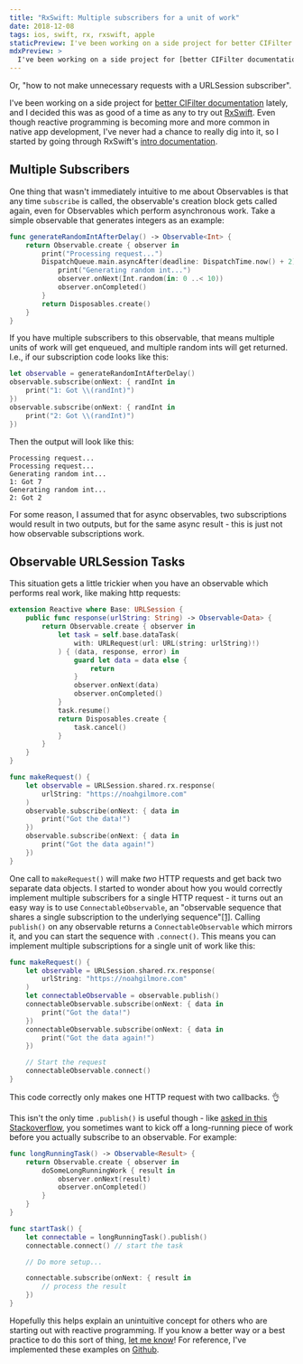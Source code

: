 ```yaml
---
title: "RxSwift: Multiple subscribers for a unit of work"
date: 2018-12-08
tags: ios, swift, rx, rxswift, apple
staticPreview: I've been working on a side project for better CIFilter documentation lately, and I decided this was as good of a time as any to try out RxSwift. We use reactive programming at work, but I haven't really been able to dig into it yet...
mdxPreview: >
  I've been working on a side project for [better CIFilter documentation](https://twitter.com/noahsark769/status/1066878101907419137) lately, and I decided this was as good of a time as any to try out [RxSwift](https://github.com/ReactiveX/RxSwift). We use reactive programming at work, but I haven't really been able to dig into it yet...
---
```

Or, "how to not make unnecessary requests with a URLSession subscriber".

I've been working on a side project for [better CIFilter documentation](https://twitter.com/noahsark769/status/1066878101907419137) lately, and I decided this was as good of a time as any to try out [RxSwift](https://github.com/ReactiveX/RxSwift). Even though reactive programming is becoming more and more common in native app development, I've never had a chance to really dig into it, so I started by going through RxSwift's [intro documentation](https://github.com/ReactiveX/RxSwift/blob/master/Documentation/GettingStarted.md).

## Multiple Subscribers

One thing that wasn't immediately intuitive to me about Observables is that any time `subscribe` is called, the observable's creation block gets called again, even for Observables which perform asynchronous work. Take a simple observable that generates integers as an example:

```swift
func generateRandomIntAfterDelay() -> Observable<Int> {
    return Observable.create { observer in
        print("Processing request...")
        DispatchQueue.main.asyncAfter(deadline: DispatchTime.now() + 2) {
            print("Generating random int...")
            observer.onNext(Int.random(in: 0 ..< 10))
            observer.onCompleted()
        }
        return Disposables.create()
    }
}
```

If you have multiple subscribers to this observable, that means multiple units of work will get enqueued, and multiple random ints will get returned. I.e., if our subscription code looks like this:

```swift
let observable = generateRandomIntAfterDelay()
observable.subscribe(onNext: { randInt in
    print("1: Got \\(randInt)")
})
observable.subscribe(onNext: { randInt in
    print("2: Got \\(randInt)")
})
```

Then the output will look like this:

```nohighlight
Processing request...
Processing request...
Generating random int...
1: Got 7
Generating random int...
2: Got 2
```

For some reason, I assumed that for async observables, two subscriptions would result in two outputs, but for the same async result - this is just not how observable subscriptions work.

## Observable URLSession Tasks

This situation gets a little trickier when you have an observable which performs real work, like making http requests:

```swift
extension Reactive where Base: URLSession {
    public func response(urlString: String) -> Observable<Data> {
        return Observable.create { observer in
            let task = self.base.dataTask(
                with: URLRequest(url: URL(string: urlString)!)
            ) { (data, response, error) in
                guard let data = data else {
                    return
                }
                observer.onNext(data)
                observer.onCompleted()
            }
            task.resume()
            return Disposables.create {
                task.cancel()
            }
        }
    }
}

func makeRequest() {
    let observable = URLSession.shared.rx.response(
        urlString: "https://noahgilmore.com"
    )
    observable.subscribe(onNext: { data in
        print("Got the data!")
    })
    observable.subscribe(onNext: { data in
        print("Got the data again!")
    })
}
```

One call to `makeRequest()` will make _two_ HTTP requests and get back two separate data objects. I started to wonder about how you would correctly implement multiple subscribers for a single HTTP request - it turns out an easy way is to use `ConnectableObservable`, an "observable sequence that shares a single subscription to the underlying sequence"[[1]](https://github.com/ReactiveX/RxSwift/blob/53cd723d40d05177e790c8c34c36cec7092a6106/RxSwift/Observables/Multicast.swift#L54). Calling `publish()` on any observable returns a `ConnectableObservable` which mirrors it, and you can start the sequence with `.connect()`. This means you can implement multiple subscriptions for a single unit of work like this:

```swift
func makeRequest() {
    let observable = URLSession.shared.rx.response(
        urlString: "https://noahgilmore.com"
    )
    let connectableObservable = observable.publish()
    connectableObservable.subscribe(onNext: { data in
        print("Got the data!")
    })
    connectableObservable.subscribe(onNext: { data in
        print("Got the data again!")
    })

    // Start the request
    connectableObservable.connect()
}
```

This code correctly only makes one HTTP request with two callbacks. 👌

This isn't the only time `.publish()` is useful though - like [asked in this Stackoverflow](https://stackoverflow.com/questions/40052529/in-rxjs-5-is-there-a-way-to-trigger-an-observable-before-subscribing-to-it?rq=1), you sometimes want to kick off a long-running piece of work before you actually subscribe to an observable. For example:

```swift
func longRunningTask() -> Observable<Result> {
    return Observable.create { observer in
        doSomeLongRunningWork { result in
            observer.onNext(result)
            observer.onCompleted()
        }
    }
}

func startTask() {
    let connectable = longRunningTask().publish()
    connectable.connect() // start the task

    // Do more setup...

    connectable.subscribe(onNext: { result in
        // process the result
    })
}
```

Hopefully this helps explain an unintuitive concept for others who are starting out with reactive programming. If you know a better way or a best practice to do this sort of thing, [let me know](https://twitter.com/noahsark769)! For reference, I've implemented these examples on [Github](https://github.com/noahsark769/RxSwift-practice/blob/ca092d91791e40a98980607c0d72caa774d1a509/rxswift-practice/Tests.swift#L85).